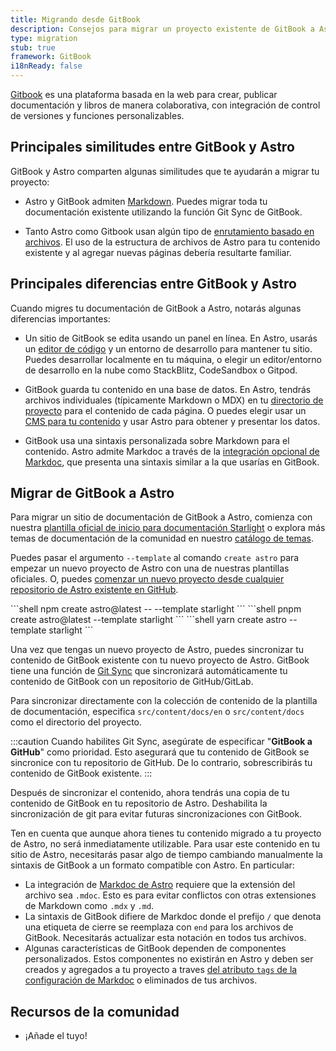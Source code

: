```yaml
---
title: Migrando desde GitBook
description: Consejos para migrar un proyecto existente de GitBook a Astro
type: migration
stub: true
framework: GitBook
i18nReady: false
---
```



[Gitbook](https://gitbook.com) es una plataforma basada en la web para crear, publicar documentación y libros de manera colaborativa, con integración de control de versiones y funciones personalizables.


## Principales similitudes entre GitBook y Astro

GitBook y Astro comparten algunas similitudes que te ayudarán a migrar tu proyecto:

- Astro y GitBook admiten [Markdown](/es/guides/markdown-content/). Puedes migrar toda tu documentación existente utilizando la función Git Sync de GitBook.

- Tanto Astro como Gitbook usan algún tipo de [enrutamiento basado en archivos](/es/core-concepts/routing/). El uso de la estructura de archivos de Astro para tu contenido existente y al agregar nuevas páginas debería resultarte familiar.

## Principales diferencias entre GitBook y Astro

Cuando migres tu documentación de GitBook a Astro, notarás algunas diferencias importantes:

- Un sitio de GitBook se edita usando un panel en línea. En Astro, usarás un [editor de código](/es/editor-setup/) y un entorno de desarrollo para mantener tu sitio. Puedes desarrollar localmente en tu máquina, o elegir un editor/entorno de desarrollo en la nube como StackBlitz, CodeSandbox o Gitpod.

- GitBook guarda tu contenido en una base de datos. En Astro, tendrás archivos individuales (típicamente Markdown o MDX) en tu [directorio de proyecto](/es/core-concepts/project-structure/) para el contenido de cada página. O puedes elegir usar un [CMS para tu contenido](/es/guides/cms/) y usar Astro para obtener y presentar los datos.

- GitBook usa una sintaxis personalizada sobre Markdown para el contenido. Astro admite Markdoc a través de la [integración opcional de Markdoc](/es/guides/integrations-guide/markdoc/), que presenta una sintaxis similar a la que usarías en GitBook.


## Migrar de GitBook a Astro

Para migrar un sitio de documentación de GitBook a Astro, comienza con nuestra [plantilla oficial de inicio para documentación Starlight](https://starlight.astro.build) o explora más temas de documentación de la comunidad en nuestro [catálogo de temas](https://astro.build/themes?search=&categories%5B%5D=docs).

Puedes pasar el argumento `--template` al comando `create astro` para empezar un nuevo proyecto de Astro con una de nuestras plantillas oficiales. O, puedes [comenzar un nuevo proyecto desde cualquier repositorio de Astro existente en GitHub](/es/install/auto/#plantillas-de-inicio).

  <PackageManagerTabs>
    <Fragment slot="npm">
    ```shell
    npm create astro@latest -- --template starlight
    ```
    </Fragment>
    <Fragment slot="pnpm">
    ```shell
    pnpm create astro@latest --template starlight
    ```
    </Fragment>
    <Fragment slot="yarn">
    ```shell
    yarn create astro --template starlight
    ```
    </Fragment>
  </PackageManagerTabs>

Una vez que tengas un nuevo proyecto de Astro, puedes sincronizar tu contenido de GitBook existente con tu nuevo proyecto de Astro. GitBook tiene una función de [Git Sync](https://docs.gitbook.com/product-tour/git-sync) que sincronizará automáticamente tu contenido de GitBook con un repositorio de GitHub/GitLab.

Para sincronizar directamente con la colección de contenido de la plantilla de documentación, especifica `src/content/docs/en` o `src/content/docs` como el directorio del proyecto.

:::caution
Cuando habilites Git Sync, asegúrate de especificar "**GitBook a GitHub**" como prioridad. Esto asegurará que tu contenido de GitBook se sincronice con tu repositorio de GitHub. De lo contrario, sobrescribirás tu contenido de GitBook existente.
:::

Después de sincronizar el contenido, ahora tendrás una copia de tu contenido de GitBook en tu repositorio de Astro. Deshabilita la sincronización de git para evitar futuras sincronizaciones con GitBook.

Ten en cuenta que aunque ahora tienes tu contenido migrado a tu proyecto de Astro, no será inmediatamente utilizable. Para usar este contenido en tu sitio de Astro, necesitarás pasar algo de tiempo cambiando manualmente la sintaxis de GitBook a un formato compatible con Astro. En particular:

- La integración de [Markdoc de Astro](/es/guides/integrations-guide/markdoc/) requiere que la extensión del archivo sea `.mdoc`. Esto es para evitar conflictos con otras extensiones de Markdown como `.mdx` y `.md`.
- La sintaxis de GitBook difiere de Markdoc donde el prefijo `/` que denota una etiqueta de cierre se reemplaza con `end` para los archivos de GitBook. Necesitarás actualizar esta notación en todos tus archivos.
- Algunas características de GitBook dependen de componentes personalizados. Estos componentes no existirán en Astro y deben ser creados y agregados a tu proyecto a traves [del atributo `tags` de la configuración de Markdoc](/es/guides/integrations-guide/markdoc/#usa-componentes-astro-como-etiquetas-markdoc) o eliminados de tus archivos.

## Recursos de la comunidad

- ¡Añade el tuyo!
